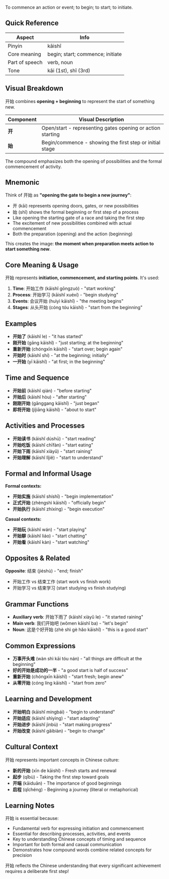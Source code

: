 To commence an action or event; to begin; to start; to initiate.

## Quick Reference

| Aspect         | Info                             |
| -------------- | -------------------------------- |
| Pinyin         | kāishǐ                           |
| Core meaning   | begin; start; commence; initiate |
| Part of speech | verb, noun                       |
| Tone           | kāi (1st), shǐ (3rd)             |

## Visual Breakdown

开始 combines **opening + beginning** to represent the start of something new.

| Component | Visual Description                                         |
| --------- | ---------------------------------------------------------- |
| **开**    | Open/start - representing gates opening or action starting |
| **始**    | Begin/commence - showing the first step or initial stage   |

The compound emphasizes both the opening of possibilities and the formal commencement of activity.

## Mnemonic

Think of 开始 as **"opening the gate to begin a new journey"**:

- 开 (kāi) represents opening doors, gates, or new possibilities
- 始 (shǐ) shows the formal beginning or first step of a process
- Like opening the starting gate of a race and taking the first step
- The excitement of new possibilities combined with actual commencement
- Both the preparation (opening) and the action (beginning)

This creates the image: **the moment when preparation meets action to start something new**.

## Core Meaning & Usage

开始 represents **initiation, commencement, and starting points**. It's used:

1. **Time**: 开始工作 (kāishǐ gōngzuò) - "start working"
2. **Process**: 开始学习 (kāishǐ xuéxí) - "begin studying"
3. **Events**: 会议开始 (huìyì kāishǐ) - "the meeting begins"
4. **Stages**: 从头开始 (cóng tóu kāishǐ) - "start from the beginning"

## Examples

- **开始了** (kāishǐ le) - "it has started"
- **刚开始** (gāng kāishǐ) - "just starting; at the beginning"
- **重新开始** (chóngxīn kāishǐ) - "start over; begin again"
- **开始时** (kāishǐ shí) - "at the beginning; initially"
- **一开始** (yī kāishǐ) - "at first; in the beginning"

## Time and Sequence

- **开始前** (kāishǐ qián) - "before starting"
- **开始后** (kāishǐ hòu) - "after starting"
- **刚刚开始** (gānggang kāishǐ) - "just began"
- **即将开始** (jíjiāng kāishǐ) - "about to start"

## Activities and Processes

- **开始读书** (kāishǐ dúshū) - "start reading"
- **开始吃饭** (kāishǐ chīfàn) - "start eating"
- **开始下雨** (kāishǐ xiàyǔ) - "start raining"
- **开始理解** (kāishǐ lǐjiě) - "start to understand"

## Formal and Informal Usage

**Formal contexts:**

- **开始实施** (kāishǐ shíshī) - "begin implementation"
- **正式开始** (zhèngshì kāishǐ) - "officially begin"
- **开始执行** (kāishǐ zhíxíng) - "begin execution"

**Casual contexts:**

- **开始玩** (kāishǐ wán) - "start playing"
- **开始聊** (kāishǐ liáo) - "start chatting"
- **开始看** (kāishǐ kàn) - "start watching"

## Opposites & Related

**Opposite**: 结束 (jiéshù) - "end; finish"

- 开始工作 vs 结束工作 (start work vs finish work)
- 开始学习 vs 结束学习 (start studying vs finish studying)

## Grammar Functions

- **Auxiliary verb**: 开始下雨了 (kāishǐ xiàyǔ le) - "it started raining"
- **Main verb**: 我们开始吧 (wǒmen kāishǐ ba) - "let's begin"
- **Noun**: 这是个好开始 (zhè shì gè hǎo kāishǐ) - "this is a good start"

## Common Expressions

- **万事开头难** (wàn shì kāi tóu nán) - "all things are difficult at the beginning"
- **好的开始是成功的一半** - "a good start is half of success"
- **重新开始** (chóngxīn kāishǐ) - "start fresh; begin anew"
- **从零开始** (cóng líng kāishǐ) - "start from zero"

## Learning and Development

- **开始明白** (kāishǐ míngbái) - "begin to understand"
- **开始适应** (kāishǐ shìyìng) - "start adapting"
- **开始进步** (kāishǐ jìnbù) - "start making progress"
- **开始改变** (kāishǐ gǎibiàn) - "begin to change"

## Cultural Context

开始 represents important concepts in Chinese culture:

- **新的开始** (xīn de kāishǐ) - Fresh starts and renewal
- **起步** (qǐbù) - Taking the first step toward goals
- **开端** (kāiduān) - The importance of good beginnings
- **启程** (qǐchéng) - Beginning a journey (literal or metaphorical)

## Learning Notes

开始 is essential because:

- Fundamental verb for expressing initiation and commencement
- Essential for describing processes, activities, and events
- Key to understanding Chinese concepts of timing and sequence
- Important for both formal and casual communication
- Demonstrates how compound words combine related concepts for precision

开始 reflects the Chinese understanding that every significant achievement requires a deliberate
first step!
